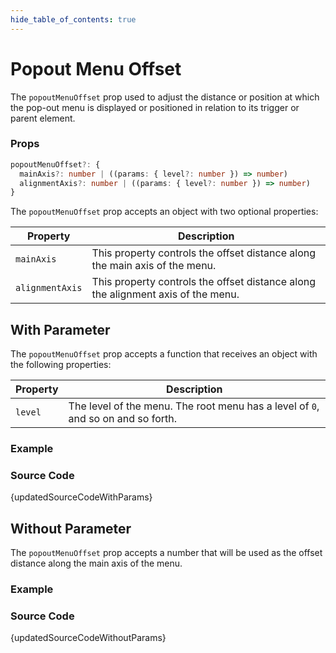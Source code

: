 ```yaml
---
hide_table_of_contents: true
---
```



# Popout Menu Offset

The `popoutMenuOffset` prop used to adjust the distance or position at which the pop-out menu is displayed or positioned in relation to its trigger or parent element.

### Props

```ts noCopy
popoutMenuOffset?: {
  mainAxis?: number | ((params: { level?: number }) => number)
  alignmentAxis?: number | ((params: { level?: number }) => number)
}
```

The `popoutMenuOffset` prop accepts an object with two optional properties:

| Property        | Description                                                                      |
| --------------- | -------------------------------------------------------------------------------- |
| `mainAxis`      | This property controls the offset distance along the main axis of the menu.      |
| `alignmentAxis` | This property controls the offset distance along the alignment axis of the menu. |

## With Parameter

The `popoutMenuOffset` prop accepts a function that receives an object with the following properties:

| Property | Description                                                                      |
| -------- | -------------------------------------------------------------------------------- |
| `level`  | The level of the menu. The root menu has a level of `0`, and so on and so forth. |

### Example


<BrowserWindow url='/horizontal-menu/menu/popout-menu-offset/with-params'>
  <Provider>
    <WithParams />
  </Provider>
</BrowserWindow>

### Source Code

<TsToJsCodeSnippet>{updatedSourceCodeWithParams}</TsToJsCodeSnippet>

## Without Parameter

The `popoutMenuOffset` prop accepts a number that will be used as the offset distance along the main axis of the menu.

### Example


<BrowserWindow url='/horizontal-menu/menu/popout-menu-offset/without-params'>
  <Provider>
    <WithoutParams />
  </Provider>
</BrowserWindow>

### Source Code

<TsToJsCodeSnippet>{updatedSourceCodeWithoutParams}</TsToJsCodeSnippet>
